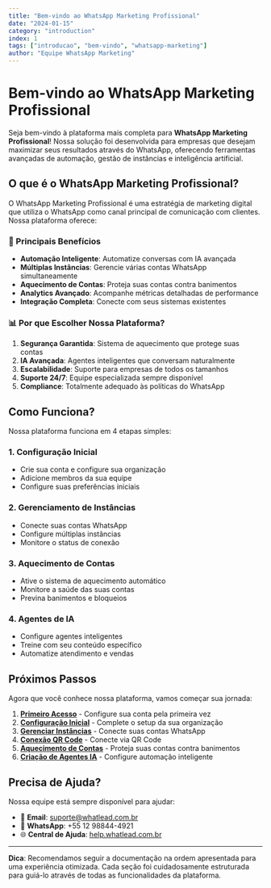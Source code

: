 ```yaml
---
title: "Bem-vindo ao WhatsApp Marketing Profissional"
date: "2024-01-15"
category: "introduction"
index: 1
tags: ["introducao", "bem-vindo", "whatsapp-marketing"]
author: "Equipe WhatsApp Marketing"
---
```


# Bem-vindo ao WhatsApp Marketing Profissional

Seja bem-vindo à plataforma mais completa para **WhatsApp Marketing Profissional**! Nossa solução foi desenvolvida para empresas que desejam maximizar seus resultados através do WhatsApp, oferecendo ferramentas avançadas de automação, gestão de instâncias e inteligência artificial.

## O que é o WhatsApp Marketing Profissional?

O WhatsApp Marketing Profissional é uma estratégia de marketing digital que utiliza o WhatsApp como canal principal de comunicação com clientes. Nossa plataforma oferece:

### 🚀 Principais Benefícios

- **Automação Inteligente**: Automatize conversas com IA avançada
- **Múltiplas Instâncias**: Gerencie várias contas WhatsApp simultaneamente
- **Aquecimento de Contas**: Proteja suas contas contra banimentos
- **Analytics Avançado**: Acompanhe métricas detalhadas de performance
- **Integração Completa**: Conecte com seus sistemas existentes

### 📊 Por que Escolher Nossa Plataforma?

1. **Segurança Garantida**: Sistema de aquecimento que protege suas contas
2. **IA Avançada**: Agentes inteligentes que conversam naturalmente
3. **Escalabilidade**: Suporte para empresas de todos os tamanhos
4. **Suporte 24/7**: Equipe especializada sempre disponível
5. **Compliance**: Totalmente adequado às políticas do WhatsApp

## Como Funciona?

Nossa plataforma funciona em 4 etapas simples:

### 1. **Configuração Inicial**

- Crie sua conta e configure sua organização
- Adicione membros da sua equipe
- Configure suas preferências iniciais

### 2. **Gerenciamento de Instâncias**

- Conecte suas contas WhatsApp
- Configure múltiplas instâncias
- Monitore o status de conexão

### 3. **Aquecimento de Contas**

- Ative o sistema de aquecimento automático
- Monitore a saúde das suas contas
- Previna banimentos e bloqueios

### 4. **Agentes de IA**

- Configure agentes inteligentes
- Treine com seu conteúdo específico
- Automatize atendimento e vendas

## Próximos Passos

Agora que você conhece nossa plataforma, vamos começar sua jornada:

1. **[Primeiro Acesso](/docs/getting-started/primeiro-acesso)** - Configure sua conta pela primeira vez
2. **[Configuração Inicial](/docs/getting-started/configuracao-inicial)** - Complete o setup da sua organização
3. **[Gerenciar Instâncias](/docs/whatsapp-instances/gerenciamento-instancias)** - Conecte suas contas WhatsApp
4. **[Conexão QR Code](/docs/whatsapp-instances/conexao-qr-code)** - Conecte via QR Code
5. **[Aquecimento de Contas](/docs/warmup/aquecimento-contas)** - Proteja suas contas contra banimentos
6. **[Criação de Agentes IA](/docs/ai-agents/criacao-agentes)** - Configure automação inteligente

## Precisa de Ajuda?

Nossa equipe está sempre disponível para ajudar:

- 📧 **Email**: suporte@whatlead.com.br
- 💬 **WhatsApp**: +55 12 98844-4921
- 🌐 **Central de Ajuda**: [help.whatlead.com.br](https://help.whatlead.com.br)

---

**Dica**: Recomendamos seguir a documentação na ordem apresentada para uma experiência otimizada. Cada seção foi cuidadosamente estruturada para guiá-lo através de todas as funcionalidades da plataforma.
